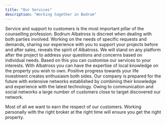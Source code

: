 ```yaml
---
title: "Our Services"
description: "Working together in Bodrum"
---
```


Service and support to customers is the most important pillar of the counselling profession. Bodrum Albatross is discreet when dealing with both parties involved. Working on the needs of specific requests and demands, sharing our experience with you to support your projects before and after sales, reveals the spirit of Albatross. We will stand on any platform after the project to address your questions and concerns based on individual needs. Based on this you can customise our services to your interests. With Albatross you can have the expertise of local knowledge on the property you wish to own. Positive progress towards your life investment creates enthusiasm both sides. Our company is prepared for the future with extensive networks established by combining their knowledge and experience with the latest technology. Owing to communication and social networks a large number of customers close to target discovered our network.

Most of all we want to earn the respect of our customers. Working personally with the right broker at the right time will ensure you get the right property.